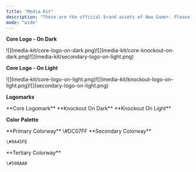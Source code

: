 ```yaml
---
title: "Media Kit"
description: "These are the official brand assets of New Game+. Please do not alter any of the assets below."
mode: "wide"
---
```


**Core Logo - On Dark**

<Frame as="div">
  ![](media-kit/core-logo-on-dark.png)![](media-kit/core-knockout-on-dark.png)![](media-kit/secondary-logo-on-light.png)
</Frame>

**Core Logo - On Light**

<Frame as="div">
  ![](media-kit/core-logo-on-light.png)![](media-kit/knockout-logo-on-light.png)![](secondary-logo-on-light.png)
</Frame>

**Logomarks**

<CardGroup cols={3}>
  <Card img="/media-kit/Core-logomark.png">
    **Core Logomark**
  </Card>

  <Card img="/media-kit/knock-out-logomark-on-dark.png">
    **Knockout On Dark**
  </Card>

  <Card img="/knockout-logomark-on-light.png">
    **Knockout On Light**
  </Card>
</CardGroup>

**Color Palette**

<CardGroup cols={3}>
  <Card img="/media-kit/Rectangle 1.png">
    **Primary Colorway**
    &#x9;	\#DC07FF
  </Card>

  <Card img="/media-kit/Rectangle 2.png">
    **Secondary Colorway**

    \#9A45FE
  </Card>

  <Card img="/media-kit/Rectangle 3.png">
    **Tertiary Colorway**

    \#590AA0
  </Card>
</CardGroup>